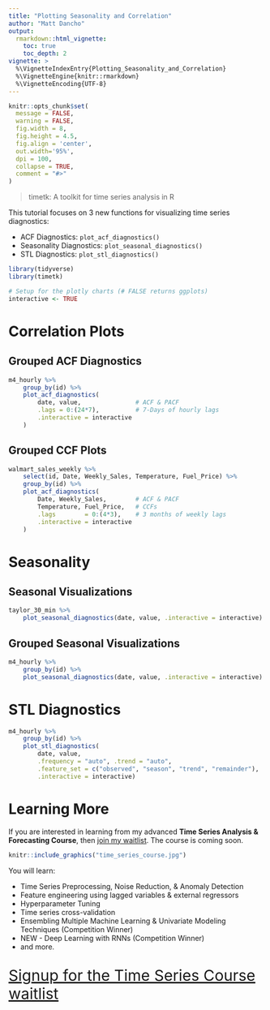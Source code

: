 ```yaml
---
title: "Plotting Seasonality and Correlation"
author: "Matt Dancho"
output: 
  rmarkdown::html_vignette:
    toc: true
    toc_depth: 2
vignette: >
  %\VignetteIndexEntry{Plotting_Seasonality_and_Correlation}
  %\VignetteEngine{knitr::rmarkdown}
  %\VignetteEncoding{UTF-8}
---
```


```r
knitr::opts_chunk$set(
  message = FALSE,
  warning = FALSE,
  fig.width = 8, 
  fig.height = 4.5,
  fig.align = 'center',
  out.width='95%', 
  dpi = 100,
  collapse = TRUE,
  comment = "#>"
)
```

> timetk: A toolkit for time series analysis in R

This tutorial focuses on 3 new functions for visualizing time series diagnostics:

- ACF Diagnostics: `plot_acf_diagnostics()`
- Seasonality Diagnostics: `plot_seasonal_diagnostics()`
- STL Diagnostics: `plot_stl_diagnostics()`

```r
library(tidyverse)
library(timetk)

# Setup for the plotly charts (# FALSE returns ggplots)
interactive <- TRUE
```

# Correlation Plots

## Grouped ACF Diagnostics

```r
m4_hourly %>%
    group_by(id) %>%
    plot_acf_diagnostics(
        date, value,               # ACF & PACF
        .lags = 0:(24*7),          # 7-Days of hourly lags
        .interactive = interactive
    )
```

## Grouped CCF Plots

```r
walmart_sales_weekly %>%
    select(id, Date, Weekly_Sales, Temperature, Fuel_Price) %>%
    group_by(id) %>%
    plot_acf_diagnostics(
        Date, Weekly_Sales,        # ACF & PACF
        Temperature, Fuel_Price,   # CCFs
        .lags        = 0:(4*3),    # 3 months of weekly lags
        .interactive = interactive
    )
```

# Seasonality

## Seasonal Visualizations

```r
taylor_30_min %>%
    plot_seasonal_diagnostics(date, value, .interactive = interactive)
```

## Grouped Seasonal Visualizations

```r
m4_hourly %>%
    group_by(id) %>%
    plot_seasonal_diagnostics(date, value, .interactive = interactive)
```


# STL Diagnostics

```r
m4_hourly %>%
    group_by(id) %>%
    plot_stl_diagnostics(
        date, value,
        .frequency = "auto", .trend = "auto",
        .feature_set = c("observed", "season", "trend", "remainder"),
        .interactive = interactive)
```

# Learning More

If you are interested in learning from my advanced __Time Series Analysis & Forecasting Course__, then [join my waitlist](https://mailchi.mp/business-science/time-series-forecasting-course-coming-soon). The course is coming soon. 

```r
knitr::include_graphics("time_series_course.jpg")
```

You will learn:

- Time Series Preprocessing, Noise Reduction, & Anomaly Detection
- Feature engineering using lagged variables & external regressors
- Hyperparameter Tuning
- Time series cross-validation
- Ensembling Multiple Machine Learning & Univariate Modeling Techniques (Competition Winner)
- NEW - Deep Learning with RNNs (Competition Winner)
- and more.

<p class="text-center" style="font-size:30px;">
<a href="https://mailchi.mp/business-science/time-series-forecasting-course-coming-soon">Signup for the Time Series Course waitlist</a>
</p>
